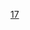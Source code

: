 {{Cat main|巴黎十七區}}
{{Paris Arrondissements|arrondissement={{{arrondissement|17e}}}}}
{{Commonscat|Paris XVIIe arrondissement}}

[[Category:巴黎区份|17]]